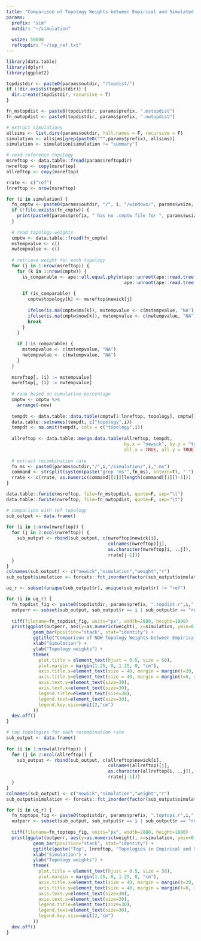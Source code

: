 ```yaml
---
title: "Comparison of Topology Weights between Empirical and Simulated Datasets"
params:
  prefix: "sim"
  outdir: "~/simulation"
  
  wsize: 50000
  reftopdir: "~/top_ref.txt"
---
```


```r
library(data.table)
library(dplyr)
library(ggplot2)

topdistdir <- paste0(params$outdir, "/topdist/")
if (!dir.exists(topdistdir)) {
  dir.create(topdistdir, recursive = T)
}
```

```r
fn_mstopdist <- paste0(topdistdir, params$prefix, ".mstopdist")
fn_nwtopdist <- paste0(topdistdir, params$prefix, ".nwtopdist")

# extract simulations
allsims <- list.dirs(params$outdir, full.names = F, recursive = F)
simulation <- allsims[grep(paste0("^",params$prefix), allsims)]
simulation <- simulation[simulation != "summary"]

# read reference topology
msreftop <- data.table::fread(params$reftopdir)
nwreftop <- copy(msreftop)
allreftop <- copy(msreftop)

rrate <- c("ref")
lnreftop <- nrow(msreftop)

for (i in simulation) {
  fn_cmptw <- paste0(params$outdir, "/", i, "/windows/", params$wsize, "/summary/", i, ".cmptw")
  if (!file.exists(fn_cmptw)) {
    print(paste0(params$prefix, " has no .cmptw file for ", params$wsize, "bp window"))
  }
  
  # read topology weights
  cmptw <- data.table::fread(fn_cmptw)
  mstempvalue <- c()
  nwtempvalue <- c()
  
  # retrieve weight for each topology
  for (j in 1:nrow(msreftop)) {
    for (k in 1:nrow(cmptw)) {
      is_comparable <- ape::all.equal.phylo(ape::unroot(ape::read.tree(text = msreftop$newick[j])),
                                            ape::unroot(ape::read.tree(text = cmptw$topology[k])))
      
      if (is_comparable) {
        cmptw$topology[k] <- msreftop$newick[j]
        
        ifelse(is.na(cmptw$ms[k]), mstempvalue <- c(mstempvalue, "NA"), mstempvalue <- c(mstempvalue, cmptw$ms[k]))
        ifelse(is.na(cmptw$now[k]), nwtempvalue <- c(nwtempvalue, "NA"), nwtempvalue <- c(nwtempvalue, cmptw$now[k]))
        break
      }
    }
    
    if (!is_comparable) {
      mstempvalue <- c(mstempvalue, "NA")
      nwtempvalue <- c(nwtempvalue, "NA")
    }
  }
  
  msreftop[, (i) := mstempvalue]
  nwreftop[, (i) := nwtempvalue]
  
  # rank based on cumulative percentage
  cmptw <- cmptw %>%
    arrange(-now)
  
  tempdt <- data.table::data.table(cmptw[1:lnreftop, topology], cmptw[1:lnreftop, now])
  data.table::setnames(tempdt, c("topology",i))
  tempdt <- na.omit(tempdt, cols = c("topology",i))
  
  allreftop <- data.table::merge.data.table(allreftop, tempdt,
                                            by.x = "newick", by.y = "topology",
                                            all.x = TRUE, all.y = TRUE)
  
  # extract recombination rate
  fn_ms <- paste0(params$outdir,"/",i,"/simulation/",i,".ms")
  command <- strsplit(system(paste("grep 'ms'",fn_ms), intern=T), " ")
  rrate <- c(rrate, as.numeric(command[[1]][length(command[[1]])-1]))
}

data.table::fwrite(msreftop, file=fn_mstopdist, quote=F, sep="\t")
data.table::fwrite(nwreftop, file=fn_nwtopdist, quote=F, sep="\t")

# comparison with ref topology
sub_output <- data.frame()
  
for (i in 1:nrow(nwreftop)) {
  for (j in 2:ncol(nwreftop)) {
    sub_output <- rbind(sub_output, c(nwreftop$newick[i],
                                      colnames(nwreftop)[j],
                                      as.character(nwreftop[i, ..j]),
                                      rrate[j-1]))
  }
}
colnames(sub_output) <- c("newick","simulation","weight","r")
sub_output$simulation <- forcats::fct_inorder(factor(sub_output$simulation))

uq_r <- subset(unique(sub_output$r), unique(sub_output$r) != "ref")

for (i in uq_r) {
  fn_topdist_fig <- paste0(topdistdir, params$prefix, ".topdist.r",i,".tiff")
  outperr <- subset(sub_output, sub_output$r == i | sub_output$r == "ref")
  
  tiff(filename=fn_topdist_fig, units="px", width=2880, height=1800)
  print(ggplot(outperr, aes(y=as.numeric(weight), x=simulation, ymin=0, ymax=100, fill=newick)) + 
          geom_bar(position="stack", stat="identity") +
          ggtitle("Comparison of NOW Topology Weights between Empirical and Simulated Datasets") +
          xlab("Simulation") +
          ylab("Topology weights") +
          theme(
            plot.title = element_text(hjust = 0.5, size = 50),
            plot.margin = margin(1.25, 0, 1.25, 0, "cm"),
            axis.title.x=element_text(size = 40, margin = margin(t=20, r=0, b=0, l=0)),
            axis.title.y=element_text(size = 40, margin = margin(t=0, r=20, b=0, l=0)),
            axis.text.y=element_text(size=30),
            axis.text.x=element_text(size=30),
            legend.title=element_text(size=30),
            legend.text=element_text(size=30),
            legend.key.size=unit(2,"cm")
          ))
  dev.off()
}

# top topologies for each recombination rate
sub_output <- data.frame()
  
for (i in 1:nrow(allreftop)) {
  for (j in 2:ncol(allreftop)) {
    sub_output <- rbind(sub_output, c(allreftop$newick[i],
                                      colnames(allreftop)[j],
                                      as.character(allreftop[i, ..j]),
                                      rrate[j-1]))
  }
}
colnames(sub_output) <- c("newick","simulation","weight","r")
sub_output$simulation <- forcats::fct_inorder(factor(sub_output$simulation))

for (i in uq_r) {
  fn_toptops_fig <- paste0(topdistdir, params$prefix, ".toptops.r",i,".tiff")
  outperr <- subset(sub_output, sub_output$r == i | sub_output$r == "ref")
  
  tiff(filename=fn_toptops_fig, units="px", width=2880, height=1800)
  print(ggplot(outperr, aes(y=as.numeric(weight), x=simulation, ymin=0, ymax=100, fill=newick)) + 
          geom_bar(position="stack", stat="identity") +
          ggtitle(paste("Top", lnreftop, "Topologies in Empirical and Simulated Datasets")) +
          xlab("Simulation") +
          ylab("Topology weights") +
          theme(
            plot.title = element_text(hjust = 0.5, size = 50),
            plot.margin = margin(1.25, 0, 1.25, 0, "cm"),
            axis.title.x=element_text(size = 40, margin = margin(t=20, r=0, b=0, l=0)),
            axis.title.y=element_text(size = 40, margin = margin(t=0, r=20, b=0, l=0)),
            axis.text.y=element_text(size=30),
            axis.text.x=element_text(size=30),
            legend.title=element_text(size=30),
            legend.text=element_text(size=30),
            legend.key.size=unit(2,"cm")
          ))
  dev.off()
}
```